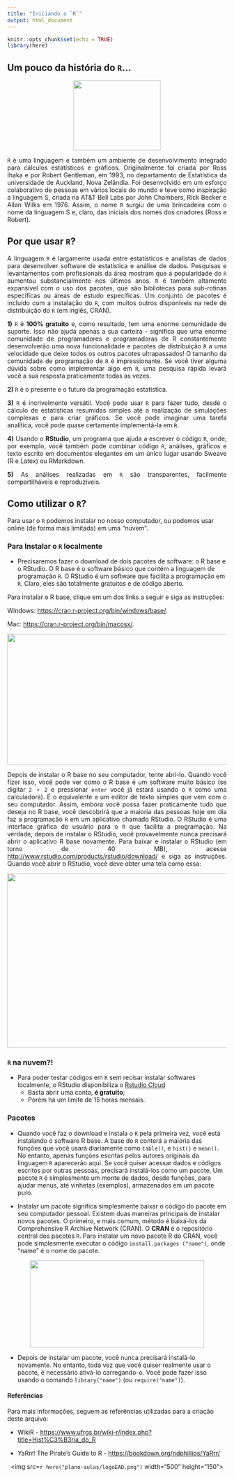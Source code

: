 ```yaml
---
title: "Iniciando o `R`"
output: html_document
---
```


```r
knitr::opts_chunk$set(echo = TRUE)
library(here)
```

## Um pouco da história do `R`...


<p style="text-align: center;"><img src="https://www.r-project.org/logo/Rlogo.png" width="200" height="160"></p>

<p style="text-align: justify;">  `R` é uma linguagem e também um ambiente de desenvolvimento integrado para cálculos estatísticos e gráficos. Originalmente foi criada por Ross Ihaka e por Robert Gentleman, em 1993, no departamento de Estatística da universidade de Auckland, Nova Zelândia. Foi desenvolvido em um esforço colaborativo de pessoas em vários locais do mundo e teve como inspiração a linguagem S, criada na AT&T Bell Labs por John Chambers, Rick Becker e Allan Wilks em 1976. Assim, o nome `R` surgiu de uma brincadeira com o nome da linguagem S e, claro, das iniciais dos nomes dos criadores (Ross e Robert).</p>


## Por que usar `R`?

<p style="text-align: justify;">  A linguagem `R` é largamente usada entre estatísticos e analistas de dados para desenvolver software de estatística e análise de dados. Pesquisas e levantamentos com profissionais da área mostram que a popularidade do `R` aumentou substancialmente nos últimos anos. `R` é também altamente expansível com o uso dos pacotes, que são bibliotecas para sub-rotinas específicas ou áreas de estudo específicas. Um conjunto de pacotes é incluído com a instalação do `R`, com muitos outros disponíveis na rede de distribuição do `R` (em inglês, CRAN).</p>

<p style="text-align: justify;">**1)** `R` é **100% gratuito** e, como resultado,   tem uma enorme comunidade de suporte. Isso não ajuda apenas a sua carteira - significa que uma enorme comunidade de programadores e programadoras de R constantemente desenvolverão uma nova funcionalidade e pacotes de distribuição `R` a uma velocidade que deixe todos os outros pacotes ultrapassados! O tamanho da comunidade de programação de `R` é impressionante. Se você tiver alguma dúvida sobre como implementar algo em `R`, uma pesquisa rápida levará você a sua resposta praticamente todas as vezes.</p>

**2)** `R` é o presente e o futuro da programação estatística.

<p style="text-align: justify;">**3)** `R` é incrivelmente versátil. Você pode usar `R` para fazer tudo, desde o cálculo de estatísticas resumidas simples até a realização de simulações complexas e para criar gráficos. Se você pode imaginar uma tarefa analítica, você pode quase certamente implementá-la em `R`.</p>

<p style="text-align: justify;">**4)** Usando o **RStudio**, um programa que ajuda a escrever o código `R`, onde, por exemplo, você também pode combinar código `R`, análises, gráficos e texto escrito em documentos elegantes em um único lugar usando Sweave (R e Latex) ou RMarkdown.</p>


<p style="text-align: justify;">**5)** As análises realizadas em `R` são transparentes, facilmente compartilháveis e reproduzíveis.</p>

## Como utilizar o `R`?
Para usar o `R` podemos instalar no nosso computador, ou podemos usar online (de forma mais limitada) em uma "nuvem".

### Para Instalar o `R` localmente
<p style="text-align: justify;">* Precisaremos fazer o download de dois pacotes de software: o R base e o RStudio. O R base é o software básico que contém a linguagem de programação `R`. O RStudio é um software que facilita a programação em `R`. Claro, eles são totalmente gratuitos e de código aberto.</p>

<p style="text-align: justify;">Para instalar o R base, clique em um dos links a seguir e siga as instruções:</p>

Windows: <https://cran.r-project.org/bin/windows/base/>.

Mac: <https://cran.r-project.org/bin/macosx/>.

<p style="text-align: center;"><img src="r-screenshot.png" width="600" height="300"></p>

<p style="text-align: justify;">Depois de instalar o R base no seu computador, tente abri-lo. Quando você fizer isso, você pode ver como o R base é um software muito básico (se digitar  `2 + 2` e pressionar `enter` você já estará usando o `R` como uma calculadora). É o equivalente a um editor de texto simples que vem com o seu computador. Assim, embora você possa fazer praticamente tudo que deseja no R base, você descobrirá que a maioria das pessoas hoje em dia faz a programação `R` em um aplicativo chamado RStudio. O RStudio é uma interface gráfica de usuário para o `R` que facilita a programação. Na verdade, depois de instalar o RStudio, você provavelmente nunca precisará abrir o aplicativo R base novamente. Para baixar e instalar o RStudio (em torno de 40 MB), acesse <http://www.rstudio.com/products/rstudio/download/> e siga as instruções. Quando você abrir o RStudio, você deve obter uma tela como essa:</p>

<p style="text-align: center;"><img src="rstudio-screenshot.png" width="600" height="400"></p>



### `R` na nuvem?!
* Para poder testar códigos em `R` sem recisar instalar softwares localmente, o RStudio disponibiliza o [Rstudio Cloud](https://rstudio.cloud/)
    + Basta abrir uma conta, **é gratuito**;
    + Porém há um limite de 15 horas mensais. 
    
    
### Pacotes

<p style="text-align: justify;">* Quando você faz o download e instala o `R` pela primeira vez, você está instalando o software R base. A base do `R` conterá a maioria das funções que você usará diariamente como `table()`,  e `hist()` e `mean()`. No entanto, apenas funções escritas pelos autores originais da linguagem `R` aparecerão aqui. Se você quiser acessar dados e códigos escritos por outras pessoas, precisará instalá-los como um pacote. Um pacote `R` é simplesmente um monte de dados, desde funções, para ajudar menus, até vinhetas (exemplos), armazenados em um pacote puro. </p>


<p style="text-align: justify;">* Instalar um pacote significa simplesmente baixar o código do pacote em seu computador pessoal. Existem duas maneiras principais de instalar novos pacotes. O primeiro, e mais comum, método é baixá-los da Comprehensive R Archive Network (CRAN). O **CRAN** é o repositório central dos pacotes `R`. Para instalar um novo pacote R do CRAN, você pode simplesmente executar o código `install.packages ("name")`, onde "name" é o nome do pacote.</p> 

<p style="text-align: center;"><img src="https://bookdown.org/ndphillips/YaRrr/images/cran.png" width="400" height="200"></p>


<p style="text-align: justify;">* Depois de instalar um pacote, você nunca precisará instalá-lo novamente. No entanto, toda vez que você quiser realmente usar o pacote, é necessário ativá-lo carregando-o. Você pode fazer isso usando o comando `library("name")` (ou `require("name")`).</p>


#### Referências

Para mais informações, seguem as referências utilizadas para a criação deste arquivo:

* WikiR - <https://www.ufrgs.br/wiki-r/index.php?title=Hist%C3%B3ria_do_R>

* YaRrr! The Pirate’s Guide to R - <https://bookdown.org/ndphillips/YaRrr/>


<p style="text-align: center;"><img src=`r here("plano-aulas/logoEAD.png")` width="500" height="150"></p>

